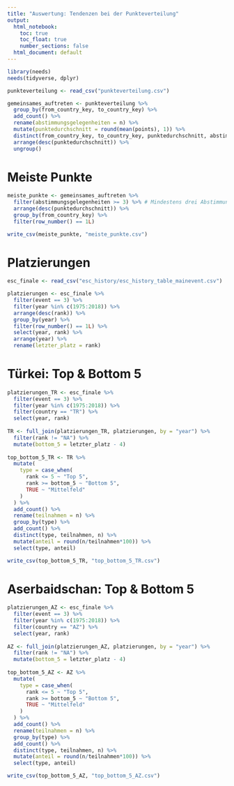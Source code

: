 ```yaml
---
title: "Auswertung: Tendenzen bei der Punkteverteilung"
output:
  html_notebook:
    toc: true
    toc_float: true
    number_sections: false
  html_document: default
---
```


<style>
  h1 { margin-top: 40px; }
  h2 { font-size: 20px;	margin-top: 25px; margin-bottom: 5px;}
  h3 { font-size: 16px;	margin-top: 25px; margin-bottom: 5px;}
</style>

```r
library(needs)
needs(tidyverse, dplyr)
```

```r
punkteverteilung <- read_csv("punkteverteilung.csv")
```

```r
gemeinsames_auftreten <- punkteverteilung %>%
  group_by(from_country_key, to_country_key) %>%
  add_count() %>%
  rename(abstimmungsgelegenheiten = n) %>%
  mutate(punktedurchschnitt = round(mean(points), 1)) %>%
  distinct(from_country_key, to_country_key, punktedurchschnitt, abstimmungsgelegenheiten) %>%
  arrange(desc(punktedurchschnitt)) %>%
  ungroup()
```

# Meiste Punkte

```r
meiste_punkte <- gemeinsames_auftreten %>%
  filter(abstimmungsgelegenheiten >= 3) %>% # Mindestens drei Abstimmungsgelegenheiten, um seltenere Verteilungen nicht überzubewerten
  arrange(desc(punktedurchschnitt)) %>%
  group_by(from_country_key) %>% 
  filter(row_number() == 1L)

write_csv(meiste_punkte, "meiste_punkte.csv")
```

# Platzierungen

```r
esc_finale <- read_csv("esc_history/esc_history_table_mainevent.csv")
```

```r
platzierungen <- esc_finale %>% 
  filter(event == 3) %>%
  filter(year %in% c(1975:2018)) %>%
  arrange(desc(rank)) %>%
  group_by(year) %>%
  filter(row_number() == 1L) %>%
  select(year, rank) %>%
  arrange(year) %>%
  rename(letzter_platz = rank)
```

# Türkei: Top & Bottom 5

```r
platzierungen_TR <- esc_finale %>% 
  filter(event == 3) %>%
  filter(year %in% c(1975:2018)) %>%
  filter(country == "TR") %>%
  select(year, rank)
  
TR <- full_join(platzierungen_TR, platzierungen, by = "year") %>%
  filter(rank != "NA") %>%
  mutate(bottom_5 = letzter_platz - 4)
  
top_bottom_5_TR <- TR %>%
  mutate(
    type = case_when(
      rank <= 5 ~ "Top 5",
      rank >= bottom_5 ~ "Bottom 5",
      TRUE ~ "Mittelfeld"
    )
  ) %>%
  add_count() %>%
  rename(teilnahmen = n) %>%
  group_by(type) %>%
  add_count() %>%
  distinct(type, teilnahmen, n) %>%
  mutate(anteil = round(n/teilnahmen*100)) %>%
  select(type, anteil)

write_csv(top_bottom_5_TR, "top_bottom_5_TR.csv")
```

# Aserbaidschan: Top & Bottom 5

```r
platzierungen_AZ <- esc_finale %>% 
  filter(event == 3) %>%
  filter(year %in% c(1975:2018)) %>%
  filter(country == "AZ") %>%
  select(year, rank)
  
AZ <- full_join(platzierungen_AZ, platzierungen, by = "year") %>%
  filter(rank != "NA") %>%
  mutate(bottom_5 = letzter_platz - 4)
  
top_bottom_5_AZ <- AZ %>%
  mutate(
    type = case_when(
      rank <= 5 ~ "Top 5",
      rank >= bottom_5 ~ "Bottom 5",
      TRUE ~ "Mittelfeld"
    )
  ) %>%
  add_count() %>%
  rename(teilnahmen = n) %>%
  group_by(type) %>%
  add_count() %>%
  distinct(type, teilnahmen, n) %>%
  mutate(anteil = round(n/teilnahmen*100)) %>%
  select(type, anteil)

write_csv(top_bottom_5_AZ, "top_bottom_5_AZ.csv")
```
